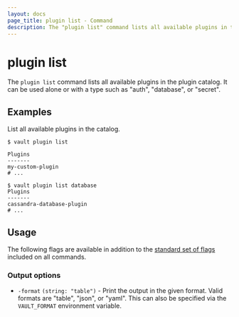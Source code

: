 ```yaml
---
layout: docs
page_title: plugin list - Command
description: The "plugin list" command lists all available plugins in the plugin catalog.
---
```


# plugin list

The `plugin list` command lists all available plugins in the plugin catalog.
It can be used alone or with a type such as "auth", "database", or "secret".

## Examples

List all available plugins in the catalog.

```shell-session
$ vault plugin list

Plugins
-------
my-custom-plugin
# ...

$ vault plugin list database
Plugins
-------
cassandra-database-plugin
# ...
```

## Usage

The following flags are available in addition to the [standard set of
flags](/docs/commands) included on all commands.

### Output options

- `-format` `(string: "table")` - Print the output in the given format. Valid
  formats are "table", "json", or "yaml". This can also be specified via the
  `VAULT_FORMAT` environment variable.
